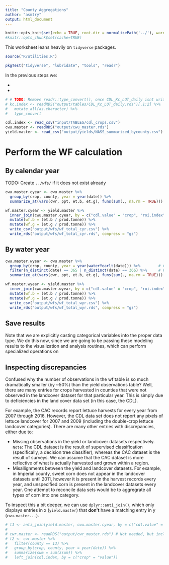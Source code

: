 ```yaml
---
title: "County Aggregations"
author: "asmtry"
output: html_document
---
```

  
```r
knitr::opts_knit$set(echo = TRUE, root.dir = normalizePath('../'), warning = TRUE, collapse = TRUE)
#knitr::opts_chunk$set(cache=TRUE)
```

This worksheet leans heavily on `tidyverse` packages.

```r
source("R/utilities.R")

pkgTest("tidyverse", "lubridate", "tools", "readr")
```

In the previous steps we:

* 
*

```r
# # TODO: Remove readr::type_convert(), once CDL_Kc_LUT_daily isnt written with factors
# kc.index <- readRDS("output/tables/CDL_Kc_LUT_daily.rds")[,1:2] %>%
#   mutate_all(as.character) %>%
#   type_convert

cdl.index <- read_csv("input/TABLES/cdl_crops.csv")
cwu.master <- readRDS("output/cwu_master.rds")
yield.master <- read_csv("output/yields/NASS_summarized_bycounty.csv")
```


# Perform the WF calculation 

## By calendar year
TODO: Create `../wfs/` if it does not exist already
```r
cwu.master.cyear <- cwu.master %>%
  group_by(crop, county, year = year(date)) %>%
  summarize_at(vars(cwr, ppt, et.b, et.g), funs(sum(., na.rm = TRUE)))

wf.master.cyear <- yield.master %>%
  inner_join(cwu.master.cyear, by = c("cdl.value" = "crop", "roi.index" = "county", "Year" = "year")) %>%
  mutate(wf.b = (et.b / prod.tonne)) %>%
  mutate(wf.g = (et.g / prod.tonne)) %>%             
  write_csv("output/wfs/wf_total_cyr.csv") %>%
  write_rds("output/wfs/wf_total_cyr.rds", compress = "gz")
```

## By water year
```r
cwu.master.wyear <- cwu.master %>%
  group_by(crop, county, year = year(waterYearlt(date))) %>%        # Create water year grouping
  filter(n_distinct(date) == 365 | n_distinct(date) == 366) %>%     # Filter for only complete years
  summarize_at(vars(cwr, ppt, et.b, et.g), funs(sum(., na.rm = TRUE)))

wf.master.wyear <- yield.master %>%
  inner_join(cwu.master.wyear, by = c("cdl.value" = "crop", "roi.index" = "county", "Year" = "year")) %>%
  mutate(wf.b = (et.b / prod.tonne)) %>%
  mutate(wf.g = (et.g / prod.tonne)) %>%             
  write_csv("output/wfs/wf_total_wyr.csv") %>%
  write_rds("output/wfs/wf_total_wyr.rds", compress = "gz")
```

## Save results

Note that we are explicitly casting categorical variables into the proper data type. We do this now, since
we are going to be passing these modeling results to the visualization and analysis routines, which can perform
specialized operations on 

## Inspecting discrepancies
Confused why the number of observations in the wf table is so much dramatically smaller (by ~50%) than the yield
observations table? Well, there are many entries for crops harvested in counties that were not observed
in the landcover dataset for that particular year. This is simply due to deficiencies in the land cover data set
(in this case, the CDL).

For example, the CAC records report lettuce harvests for every year from 2007 through 2016. However, the CDL
data set does not report any pixels of lettuce landcover for 2007 and 2009 (including the double-crop lettuce
landcover categories). There are many other entries with discrepancies, either due to:

* Missing observations in the yield or landcover datasets respectively. `Note`: The CDL dataset is the result
of supervised classification (specifically, a decision tree classifier), whereas the CAC dataset is the result
of surveys. We can assume that the CAC dataset is more reflective of what is actually harvested and grown within
a region.
* Misallignments between the yield and landcover datasets. For example, in Imperial county, sweet corn does not
appear in the landcover datasets until 2011, however it is present in the harvest records every year, and unspecified
corn is present in the landcover datasets every year. One attempt to reconcile data sets would be to aggregrate all
types of corn into one category.

To inspect this a bit deeper, we can use `dplyr::anti_join()`, which only displays entries in x (`yield.master`)
that **don't** have a matching entry in y (`cwu.master...`).

```r
# t1 <- anti_join(yield.master, cwu.master.cyear, by = c("cdl.value" = "crop", "roi.index" = "county", "Year" = "year"))
# 
# cwr.master <- readRDS("output/cwr_master.rds") # Not needed, but including for inspecting
# t2 <- cwr.master %>%
#   filter(county == 13) %>% 
#   group_by(crop, county, year = year(date)) %>%
#   summarize(sum = sum(zsum)) %>%
#   left_join(cdl.index, by = c("crop" = "value"))
```

